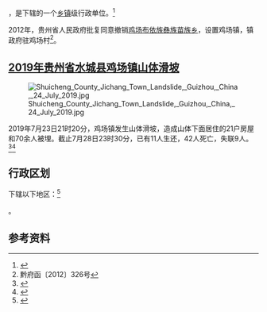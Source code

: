 {{中国乡级行政区|52/02/21/217/000}}

'''{{PAGENAMEBASE}}'''，是{{PRC admin/fullname|52/02/21/217/000|3}}下辖的一个[[乡镇|乡镇]]级行政单位。<ref>{{PRC admin/ref sgc|{{PRC admin/parent|52/02/21/217/000}}}}</ref>

2012年，贵州省人民政府批复同意撤销[[鸡场布依族彝族苗族乡|鸡场布依族彝族苗族乡]]，设置鸡场镇，镇政府驻鸡场村<ref>黔府函〔2012〕326号</ref>。

==[[2019年贵州省水城县鸡场镇山体滑坡|2019年贵州省水城县鸡场镇山体滑坡]]==

[[File:Shuicheng_County_Jichang_Town_Landslide,_Guizhou,_China,_24_July_2019.jpg|thumb]]

2019年7月23日21时20分，鸡场镇发生山体滑坡，造成山体下面居住的21户房屋和70余人被埋。截止7月28日23时30分，已有11人生还，42人死亡，失联9人。<ref>{{Cite web |url=https://m.chinanews.com/wap/detail/zwsp/sh/2019/07-29/8910556.shtml |title=贵州水城山体滑坡灾害搜救结束 42人遇难9人失联 |accessdate=2020-06-25 |archive-date=2019-07-29 |archive-url=https://web.archive.org/web/20190729124549/https://m.chinanews.com/wap/detail/zwsp/sh/2019/07-29/8910556.shtml |dead-url=no }}</ref><ref>{{cite news |author= |url=https://www.thepaper.cn/newsDetail_forward_3993140 |title=贵州省六盘水市水城县发生一起山体滑坡 |work=澎湃新闻 |date=2019年7月24日 |language= |accessdate=2020年6月25日 |archive-date=2019年7月24日 |archive-url=https://web.archive.org/web/20190724123549/https://www.thepaper.cn/newsDetail_forward_3993140 |dead-url=no }}</ref>

== 行政区划 ==

{{PAGENAMEBASE}}下辖以下地区：<ref>{{PRC admin/ref sgc|52/02/21/217/000}}</ref>

{{PRC admin/children|52/02/21/217/000}}。

== 参考资料 ==

{{reflist}}

{{行政区划小作品}}
{{PRC admin/navcat|52/02/21/217/000}}